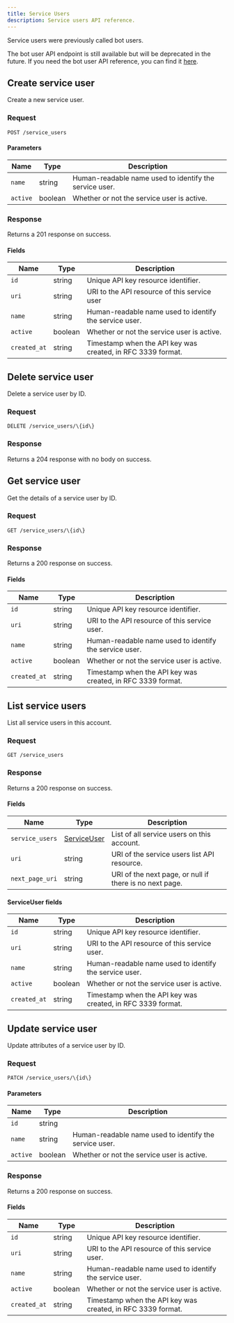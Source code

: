 ```yaml
---
title: Service Users
description: Service users API reference.
---
```



<Note>
Service users were previously called bot users.

The bot user API endpoint is still available but will be deprecated in the future.
If you need the bot user API reference, you can find it [here](/api/resources/bot-users/).
</Note>

## Create service user

Create a new service user.

### Request

`POST /service_users`

<ServiceUsersCreateRequest />

#### Parameters

| Name     | Type    | Description                                  |
| -------- | ------- | -------------------------------------------- |
| `name`   | string  | Human-readable name used to identify the service user. |
| `active` | boolean | Whether or not the service user is active.             |

### Response

Returns a 201 response on success.

<ServiceUsersCreateResponse />

#### Fields

| Name         | Type    | Description                                             |
| ------------ | ------- | ------------------------------------------------------- |
| `id`         | string  | Unique API key resource identifier.                      |
| `uri`        | string  | URI to the API resource of this service user                |
| `name`       | string  | Human-readable name used to identify the service user.            |
| `active`     | boolean | Whether or not the service user is active.                        |
| `created_at` | string  | Timestamp when the API key was created, in RFC 3339 format. |

## Delete service user

Delete a service user by ID.

### Request

`DELETE /service_users/\{id\}`

<ServiceUsersDeleteRequest />

### Response

Returns a 204 response with no body on success.

## Get service user

Get the details of a service user by ID.

### Request

`GET /service_users/\{id\}`

<ServiceUsersGetRequest />

### Response

Returns a 200 response on success.

<ServiceUsersGetResponse />

#### Fields

| Name         | Type    | Description                                             |
| ------------ | ------- | ------------------------------------------------------- |
| `id`         | string  | Unique API key resource identifier.                      |
| `uri`        | string  | URI to the API resource of this service user.                |
| `name`       | string  | Human-readable name used to identify the service user.            |
| `active`     | boolean | Whether or not the service user is active.                        |
| `created_at` | string  | Timestamp when the API key was created, in RFC 3339 format. |

## List service users

List all service users in this account.

### Request

`GET /service_users`

<ServiceUsersListRequest />

### Response

Returns a 200 response on success.

<ServiceUsersListResponse />

#### Fields

| Name            | Type                       | Description                                            |
| --------------- | -------------------------- | ------------------------------------------------------ |
| `service_users`     | [ServiceUser](#serviceuser-fields) | List of all service users on this account.              |
| `uri`           | string                     | URI of the service users list API resource.                 |
| `next_page_uri` | string                     | URI of the next page, or null if there is no next page. |

#### ServiceUser fields

| Name         | Type    | Description                                             |
| ------------ | ------- | ------------------------------------------------------- |
| `id`         | string  | Unique API key resource identifier.                      |
| `uri`        | string  | URI to the API resource of this service user.                |
| `name`       | string  | Human-readable name used to identify the service user.            |
| `active`     | boolean | Whether or not the service user is active.                        |
| `created_at` | string  | Timestamp when the API key was created, in RFC 3339 format. |

## Update service user

Update attributes of a service user by ID.

### Request

`PATCH /service_users/\{id\}`

<ServiceUsersUpdateRequest />

#### Parameters

| Name     | Type    | Description                                  |
| -------- | ------- | -------------------------------------------- |
| `id`     | string  |                                              |
| `name`   | string  | Human-readable name used to identify the service user. |
| `active` | boolean | Whether or not the service user is active.             |

### Response

Returns a 200 response on success.

<ServiceUsersUpdateResponse />

#### Fields

| Name         | Type    | Description                                             |
| ------------ | ------- | ------------------------------------------------------- |
| `id`         | string  | Unique API key resource identifier.                      |
| `uri`        | string  | URI to the API resource of this service user.                |
| `name`       | string  | Human-readable name used to identify the service user.            |
| `active`     | boolean | Whether or not the service user is active.                        |
| `created_at` | string  | Timestamp when the API key was created, in RFC 3339 format. |
